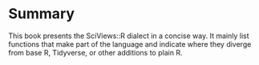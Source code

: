 # Summary

This book presents the SciViews::R dialect in a concise way. It mainly list functions that make part of the language and indicate where they diverge from base R, Tidyverse, or other additions to plain R.
